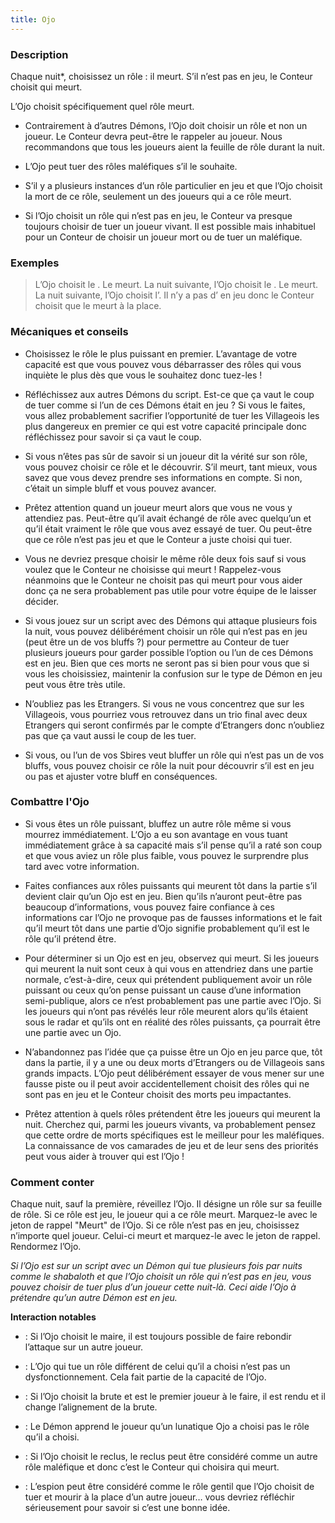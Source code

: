 ```yaml
---
title: Ojo
---
```



<Role OJO header />

### Description

Chaque nuit*, choisissez un rôle : il meurt. S’il n’est pas en jeu, le Conteur choisit qui meurt.

L’Ojo choisit spécifiquement quel rôle meurt.

-	Contrairement à d’autres Démons, l’Ojo doit choisir un rôle et non un joueur. Le Conteur devra peut-être le rappeler au joueur. Nous recommandons que tous les joueurs aient la feuille de rôle durant la nuit.

-	L’Ojo peut tuer des rôles maléfiques s’il le souhaite.

-	S’il y a plusieurs instances d’un rôle particulier en jeu et que l’Ojo choisit la mort de ce rôle, seulement un des joueurs qui a ce rôle meurt.

-	Si l’Ojo choisit un rôle qui n’est pas en jeu, le Conteur va presque toujours choisir de tuer un joueur vivant. Il est possible mais inhabituel pour un Conteur de choisir un joueur mort ou de tuer un maléfique.

### Exemples

> L’Ojo choisit le <Role MEDECIN_DE_PESTE />. Le <Role MEDECIN_DE_PESTE /> meurt. La nuit suivante, l’Ojo choisit le <Role CULTIVATEUR_DE_PAVOT />. Le <Role CULTIVATEUR_DE_PAVOT /> meurt. La nuit suivante, l’Ojo choisit l’<Role EMPATHIQUE />. Il n’y a pas d’<Role EMPATHIQUE /> en jeu donc le Conteur choisit que le <Role SHUGENJA /> meurt à la place.

### Mécaniques et conseils

- Choisissez le rôle le plus puissant en premier. L’avantage de votre capacité est que vous pouvez vous débarrasser des rôles qui vous inquiète le plus dès que vous le souhaitez donc tuez-les !

- Réfléchissez aux autres Démons du script. Est-ce que ça vaut le coup de tuer comme si l’un de ces Démons était en jeu ? Si vous le faites, vous allez probablement sacrifier l’opportunité de tuer les Villageois les plus dangereux en premier ce qui est votre capacité principale donc réfléchissez pour savoir si ça vaut le coup.

- Si vous n’êtes pas sûr de savoir si un joueur dit la vérité sur son rôle, vous pouvez choisir ce rôle et le découvrir. S’il meurt, tant mieux, vous savez que vous devez prendre ses informations en compte. Si non, c’était un simple bluff et vous pouvez avancer.

- Prêtez attention quand un joueur meurt alors que vous ne vous y attendiez pas. Peut-être qu’il avait échangé de rôle avec quelqu’un et qu’il était vraiment le rôle que vous avez essayé de tuer. Ou peut-être que ce rôle n’est pas jeu et que le Conteur a juste choisi qui tuer. 

- Vous ne devriez presque choisir le même rôle deux fois sauf si vous voulez que le Conteur ne choisisse qui meurt ! Rappelez-vous néanmoins que le Conteur ne choisit pas qui meurt pour vous aider donc ça ne sera probablement pas utile pour votre équipe de le laisser décider.

- Si vous jouez sur un script avec des Démons qui attaque plusieurs fois la nuit, vous pouvez délibérément choisir un rôle qui n’est pas en jeu (peut être un de vos bluffs ?) pour permettre au Conteur de tuer plusieurs joueurs pour garder possible l’option ou l’un de ces Démons est en jeu. Bien que ces morts ne seront pas si bien pour vous que si vous les choisissiez, maintenir la confusion sur le type de Démon en jeu peut vous être très utile.

- N’oubliez pas les Etrangers. Si vous ne vous concentrez que sur les Villageois, vous pourriez vous retrouvez dans un trio final avec deux Etrangers qui seront confirmés par le compte d’Etrangers donc n’oubliez pas que ça vaut aussi le coup de les tuer. 

- Si vous, ou l’un de vos Sbires veut bluffer un rôle qui n’est pas un de vos bluffs, vous pouvez choisir ce rôle la nuit pour découvrir s’il est en jeu ou pas et ajuster votre bluff en conséquences.

### Combattre l'Ojo

- Si vous êtes un rôle puissant, bluffez un autre rôle même si vous mourrez immédiatement. L‘Ojo a eu son avantage en vous tuant immédiatement grâce à sa capacité mais s’il pense qu’il a raté son coup et que vous aviez un rôle plus faible, vous pouvez le surprendre plus tard avec votre information. 

- Faites confiances aux rôles puissants qui meurent tôt dans la partie s’il devient clair qu’un Ojo est en jeu. Bien qu’ils n’auront peut-être pas beaucoup d’informations, vous pouvez faire confiance à ces informations car l’Ojo ne provoque pas de fausses informations et le fait qu’il meurt tôt dans une partie d’Ojo signifie probablement qu’il est le rôle qu’il prétend être. 

- Pour déterminer si un Ojo est en jeu, observez qui meurt. Si les joueurs qui meurent la nuit sont ceux à qui vous en attendriez dans une partie normale, c’est-à-dire, ceux qui prétendent publiquement avoir un rôle puissant ou ceux qu’on pense puissant un cause d’une information semi-publique, alors ce n’est probablement pas une partie avec l’Ojo. Si les joueurs qui n’ont pas révélés leur rôle meurent alors qu’ils étaient sous le radar et qu’ils ont en réalité des rôles puissants, ça pourrait être une partie avec un Ojo. 

- N’abandonnez pas l’idée que ça puisse être un Ojo en jeu parce que, tôt dans la partie, il y a une ou deux morts d’Etrangers ou de Villageois sans grands impacts. L’Ojo peut délibérément essayer de vous mener sur une fausse piste ou il peut avoir accidentellement choisit des rôles qui ne sont pas en jeu et le Conteur choisit des morts peu impactantes.

- Prêtez attention à quels rôles prétendent être les joueurs qui meurent la nuit. Cherchez qui, parmi les joueurs vivants, va probablement pensez que cette ordre de morts spécifiques est le meilleur pour les maléfiques. La connaissance de vos camarades de jeu et de leur sens des priorités peut vous aider à trouver qui est l’Ojo !

### Comment conter

Chaque nuit, sauf la première, réveillez l’Ojo. Il désigne un rôle sur sa feuille de rôle. Si ce rôle est jeu, le joueur qui a ce rôle meurt. Marquez-le avec le jeton de rappel "Meurt" de l’Ojo. Si ce rôle n’est pas en jeu, choisissez n’importe quel joueur. Celui-ci meurt et marquez-le avec le jeton de rappel. Rendormez l’Ojo.

_Si l’Ojo est sur un script avec un Démon qui tue plusieurs fois par nuits comme le shabaloth et que l’Ojo choisit un rôle qui n’est pas en jeu, vous pouvez choisir de tuer plus d’un joueur cette nuit-là. Ceci aide l’Ojo à prétendre qu’un autre Démon est en jeu._

**Interaction notables**

- <Role MAIRE /> : Si l’Ojo choisit le maire, il est toujours possible de faire rebondir l’attaque sur un autre joueur.

- <Role MATHEMATICIEN /> : L’Ojo qui tue un rôle différent de celui qu’il a choisi n’est pas un dysfonctionnement. Cela fait partie de la capacité de l’Ojo.

- <Role BRUTE /> : Si l’Ojo choisit la brute et est le premier joueur à le faire, il est rendu et il change l’alignement de la brute.

- <Role LUNATIQUE /> : Le Démon apprend le joueur qu’un lunatique Ojo a choisi pas le rôle qu’il a choisi. 

- <Role RECLUS /> : Si l’Ojo choisit le reclus, le reclus peut être considéré comme un autre rôle maléfique et donc c’est le Conteur qui choisira qui meurt.

- <Role ESPION /> : L’espion peut être considéré comme le rôle gentil que l’Ojo choisit de tuer et mourir à la place d’un autre joueur… vous devriez réfléchir sérieusement pour savoir si c’est une bonne idée.
